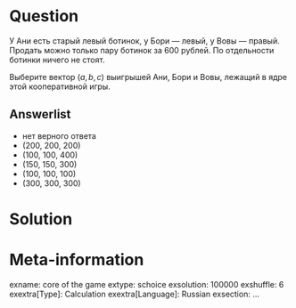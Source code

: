 ```r
```

Question
========
У Ани есть старый левый ботинок, у Бори — левый, у Вовы — правый. 
Продать можно только пару ботинок за 600 рублей. По отдельности ботинки ничего не стоят. 

Выберите вектор $(a, b, c)$ выигрышей Ани, Бори и Вовы, лежащий в ядре этой кооперативной игры. 

Answerlist
----------
*  нет верного ответа
*  (200, 200, 200)
*  (100, 100, 400)
*  (150, 150, 300)
*  (100, 100, 100)
*  (300, 300, 300)


Solution
========


Meta-information
================
exname: core of the game
extype: schoice
exsolution: 100000
exshuffle: 6
exextra[Type]: Calculation
exextra[Language]: Russian
exsection: ...
